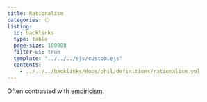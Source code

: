 ```yaml
---
title: Rationalism
categories: ⚪
listing:
  id: backlinks
  type: table
  page-size: 100000
  filter-ui: true
  template: "../../../ejs/custom.ejs"
  contents:
    - ../../../backlinks/docs/phil/definitions/rationalism.yml
---
```


Often contrasted with [empiricism](/docs/phil/definitions/empiricism.qmd).